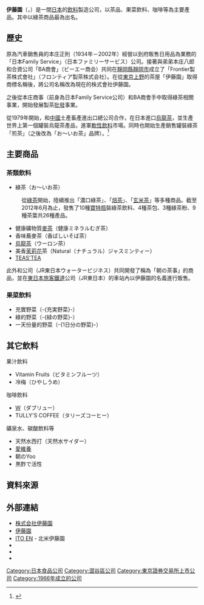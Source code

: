 {{refimprove|time=2020-07-16}}

{{Infobox Company 
|name = 株式会社伊藤園
|name_en = Ito En, Limited
|logo = ITO EN logo.svg
|image =Itoen.jpg
|type = [[株式会社_(日本)|株式会社]]
| market_information = {{tyo2|2593|1996年9月}}
|location = [[東京都|東京都]][[渋谷区|渋谷区]][[本町_(渋谷区)|本町]]三丁目47番10号
|foundation = 1966年(昭和41年)8月22日
|industry = 食料品製造
|services = 茶製品、飲料製造販売等
|key people  = 	本庄八郎（[[代表取締役|代表取締役]][[会長|会長]]）<br />本庄大介（[[代表取締役|代表取締役]][[社長|社長]]）<br />本庄周介（[[代表取締役|代表取締役]][[副社長|副社長]]）
|capital = 199.123億円<br />（2015年4月30日現在）
|operating_income =  単体 65億円<br />連結 114億円<br />（2015年4月期）
| net_income = 単体 42億円<br />連結 73億円<br />（2015年4月期）
| assets =  単体 2,859億円<br />連結 2,550億円<br />（2015年4月30日現在）
| num_employees =  5,674名（2016年8月28日現在）
| equity_year = 4月末日
|major shareholders = [[グリーンコア|グリーンコア]]株式会社 18.84%<br />公益財団法人[[本庄国際奨学財団|本庄国際奨学財団]] 5.48%<br />[[本庄八郎|本庄八郎]]（代表取締役会長） 2.82%<br />[[東洋製罐グループホールディングス|東洋製罐グループホールディングス]]株式会社 1.69%
|subsid =[[チチヤス|チチヤス]]株式会社 100%<br />[[タリーズコーヒージャパン|タリーズコーヒージャパン]]株式会社 100%
|homepage = {{URL|https://www.itoen.co.jp/}} {{ja icon}}
|footnotes = 
}}

'''伊藤園'''（{{lang-ja|株式会社伊藤園}}，{{lang-en|Ito En, Limited}}）是一間[[日本|日本]]的[[飲料|飲料]]製造公司，以茶品、果菜飲料、咖啡等為主要產品。其中以綠茶商品最為出名。

== 歷史 ==
原為汽車銷售員的本庄正則（1934年－2002年）經營以到府販售日用品為業務的「日本Family Service」（日本ファミリーサービス）公司。接著與弟弟本庄八郎和合資公司「BA商會」（ビーエー商会）共同在[[靜岡縣|靜岡縣]][[靜岡市|靜岡市]]成立了「Frontier製茶株式會社」（フロンティア製茶株式会社）。在從[[東京|東京]][[上野|上野]]的茶屋「伊藤園」取得商標名稱後，將公司名稱改為現在的株式會社伊藤園。

之後從本庄商事（前身為日本Family Service公司）和BA商會手中取得綠茶相關事業，開始發展製茶[[批發|批發]]事業。

從1979年開始，和[[中國|中國]]土產畜產進出口總公司合作，在日本進口[[烏龍茶|烏龍茶]]，並生產世界上第一個罐裝烏龍茶產品，進軍[[軟性飲料|軟性飲料]]市場。同時也開始生產銷售罐裝綠茶「煎茶」（之後改為「お〜いお茶」品牌）。<ref name=itoen_history>{{cite web|title=伊藤園株式会社企業情報 - 沿革|url=http://www.itoen.co.jp/company/profile/history/|accessdate=2012-07-13|archive-date=2014-07-05|archive-url=https://web.archive.org/web/20140705122922/http://www.itoen.co.jp/company/profile/history/}}</ref>

== 主要商品 ==
=== 茶類飲料 ===

*綠茶（お〜いお茶）
:從[[綠茶|綠茶]]開始，陸續推出「濃口綠茶」、「[[焙茶|焙茶]]」、「[[玄米茶|玄米茶]]」等多種商品。截至2012年6月為止，發售了10種[[寶特瓶|寶特瓶]]裝綠茶飲料、4種茶包、3種綠茶粉、9種茶葉共26種產品。
*健康礦物質[[麥茶|麥茶]]（健康ミネラルむぎ茶）
*香味蕎麥茶（香ばしいそば茶）
*[[烏龍茶|烏龍茶]]（ウーロン茶）
*美香[[茉莉花|茉莉花]]茶（Natural（ナチュラル）ジャスミンティー）
*[[TEAS'TEA|TEAS'TEA]]
此外和{{link-jp|JR東日本Water Business|JR東日本ウォータービジネス}}公司（JR東日本ウォータービジネス）共同開發了稱為「朝の茶事」的商品，並在[[東日本旅客鐵道|東日本旅客鐵道]]公司（JR東日本）的車站內以伊藤園的名義進行販售。

=== 果菜飲料 ===
*充實野菜（-{充実野菜}-）
*綠的野菜（-{緑の野菜}-）
*一天份量的野菜（-{1日分の野菜}-）

== 其它飲料 ==
; 果汁飲料
* Vitamin Fruits（ビタミンフルーツ）
* 冷梅（ひやしうめ）

; 咖啡飲料
* [[W_(罐裝咖啡)|W]]（ダブリュー）
* TULLY'S COFFEE（タリーズコーヒー）

; 礦泉水、碳酸飲料等
* 天然水西打（天然水サイダー）
* [[愛維養|愛維養]]
* 朝のYoo
* 黒酢で活性

== 資料來源 ==
{{reflist}}

== 外部連結 ==
{{Commonscat|Ito En}}
* [https://www.itoen.co.jp/ 株式会社伊藤園] {{Wayback|url=https://www.itoen.co.jp/ |date=20210213101214 }} {{ja icon}}
* [https://www.itoen.jp/ 伊藤園] {{Wayback|url=https://www.itoen.jp/ |date=20210213122257 }} {{ja icon}}
* [https://itoen.com/ ITO EN] {{Wayback|url=https://itoen.com/ |date=20210207232903 }} - 北米伊藤園 {{en icon}}
* {{Twitter|itoen1966_jp|伊藤園}}
* {{Facebook|itoenjapan}}
* {{YouTube|c=UCyjX4rUwyBAoLsGOqmapd3w}}

{{DEFAULTSORT:ITOEN}}
[[Category:日本食品公司|Category:日本食品公司]]
[[Category:澀谷區公司|Category:澀谷區公司]]
[[Category:東京證券交易所上市公司|Category:東京證券交易所上市公司]]
[[Category:1966年成立的公司|Category:1966年成立的公司]]